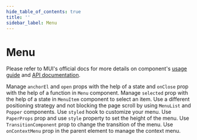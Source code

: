 ```yaml
---
hide_table_of_contents: true
title: ''
sidebar_label: Menu
---
```




<h1 className='!m-0'>Menu</h1>

<div className='template-bg-color' />

Please refer to MUI's official docs for more details on component's [usage guide](https://mui.com/material-ui/react-menu/) and [API documentation](https://mui.com/material-ui/react-menu/#api).

<Grid container spacing={6}>
  <Grid size={{xs:12, md:6}}>
    <CardSnippet
      title='Basic Menu'
      code={SourceCodeMenuBasic}
    >
      <Typography className='mbe-4'>
        Manage <code>anchorEl</code> and <code>open</code> props with the help of a state and <code>onClose</code> prop
        with the help of a function in <code>Menu</code> component.
      </Typography>
      <MenuBasic />
    </CardSnippet>
  </Grid>
  <Grid size={{xs:12, md:6}}>
    <CardSnippet
      title='Selected Menu'
      code={SourceCodeMenuSelected}
    >
      <Typography className='mbe-4'>
        Manage <code>selected</code> prop with the help of a state in <code>MenuItem</code> component to select an item.
      </Typography>
      <MenuSelected />
    </CardSnippet>
  </Grid>
  <Grid size={{xs:12, md:6}}>
    <CardSnippet
      title='MenuList Composition'
      code={SourceCodeMenuComposition}
    >
      <Typography className='mbe-4'>
        Use a different positioning strategy and not blocking the page scroll by using <code>MenuList</code> and <code>Popper</code> components.
      </Typography>
      <MenuComposition />
    </CardSnippet>
  </Grid>
  <Grid size={{xs:12, md:6}}>
    <CardSnippet
      title='Customized Menu'
      code={SourceCodeMenuCustomized}
    >
      <Typography className='mbe-4'>
        Use <code>styled</code> hook to customize your menu.
      </Typography>
      <MenuCustomized />
    </CardSnippet>
  </Grid>
  <Grid size={{xs:12, md:6}}>
    <CardSnippet
      title='Max Height Menu'
      code={SourceCodeMenuMaxHeight}
    >
      <Typography className='mbe-4'>
        Use <code>PaperProps</code> prop and use <code>style</code> property to set the height of the menu.
      </Typography>
      <MenuMaxHeight />
    </CardSnippet>
  </Grid>
  <Grid size={{xs:12, md:6}}>
    <CardSnippet
      title='Change Transition'
      code={SourceCodeMenuTransition}
    >
      <Typography className='mbe-4'>
        Use <code>TransitionComponent</code> prop to change the transition of the menu.
      </Typography>
      <MenuTransition />
    </CardSnippet>
  </Grid>
  <Grid size={{xs:12}}>
    <CardSnippet
      title='Context Menu'
      code={SourceCodeMenuContext}
    >
      <Typography className='mbe-4'>
        Use <code>onContextMenu</code> prop in the parent element to manage the context menu.
      </Typography>
      <MenuContext />
    </CardSnippet>
  </Grid>
</Grid>